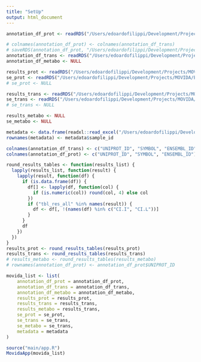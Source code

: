 ```yaml
---
title: "SetUp"
output: html_document
---
```



```r
annotation_df_prot <- readRDS("/Users/edoardofilippi/Development/Projects/MOVIDA/Example_data/Proteomics/anno_df.RDS")

# colnames(annotation_df_prot) <- colnames(annotation_df_trans)
# saveRDS(annotation_df_prot, "/Users/edoardofilippi/Development/Projects/MOVIDA/Example_data/Proteomics/anno_df.RDS")
annotation_df_trans <- readRDS("/Users/edoardofilippi/Development/Projects/MOVIDA/Example_data/Transcriptomics/anno_df.rds")
annotation_df_metabo <- NULL

results_prot <- readRDS("/Users/edoardofilippi/Development/Projects/MOVIDA/Example_data/Proteomics/results_object.rds")
se_prot <- readRDS("/Users/edoardofilippi/Development/Projects/MOVIDA/Example_data/Proteomics/se.rds")
# se_prot <- NULL

results_trans <- readRDS("/Users/edoardofilippi/Development/Projects/MOVIDA/Example_data/Transcriptomics/results_object.rds")
se_trans <- readRDS("/Users/edoardofilippi/Development/Projects/MOVIDA/Example_data/Transcriptomics/se.rds")
# se_trans <- NULL

results_metabo <- NULL
se_metabo <- NULL

metadata <- data.frame(readxl::read_excel("/Users/edoardofilippi/Development/Projects/BasicApp/Transcriptomics_limma/samplesDesign_paul_AT2full.xlsx"))
rownames(metadata) <- metadata$sample_id
```


```r
colnames(annotation_df_trans) <- c("UNIPROT_ID", "SYMBOL", "ENSEMBL_ID")
colnames(annotation_df_prot) <- c("UNIPROT_ID", "SYMBOL", "ENSEMBL_ID")

round_results_tables <- function(results_list) {
  lapply(results_list, function(result) {
    lapply(result, function(df) {
      if (is.data.frame(df)) {
        df[] <- lapply(df, function(col) {
          if (is.numeric(col)) round(col, 4) else col
        })
        if ("tbl_res_all" %in% names(result)) {
          df <- df[, !(names(df) %in% c("CI.I", "CI.L"))]
        }
      }
      df
    })
  })
}
results_prot <- round_results_tables(results_prot)
results_trans <- round_results_tables(results_trans)
# results_metabo <- round_results_tables(results_metabo)
# rownames(annotation_df_prot) <- annotation_df_prot$UNIPROT_ID
```

```r
movida_list <- list(
    annotation_df_prot = annotation_df_prot,
    annotation_df_trans = annotation_df_trans,
    annotation_df_metabo = annotation_df_metabo,
    results_prot = results_prot,
    results_trans = results_trans,
    results_metabo = results_trans,
    se_prot = se_prot,
    se_trans = se_trans,
    se_metabo = se_trans,
    metadata = metadata
)
```




```r
source("main/app.R")
MovidaApp(movida_list)
```
